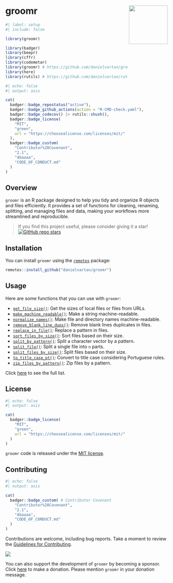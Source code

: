 # groomr <a href = "https://danielvartan.github.io/brandr/"><img src = "man/figures/logo.svg" align="right" width="120" /></a>

<!-- quarto render -->

```r
#| label: setup
#| include: false

library(groomr)

library(badger)
library(beepr)
library(cffr)
library(codemetar)
library(groomr) # https://github.com/danielvartan/groomr
library(here)
library(rutils) # https://github.com/danielvartan/rutils
```

<!-- badges: start -->
```r
#| echo: false
#| output: asis

cat(
  badger::badge_repostatus("active"),
  badger::badge_github_actions(action = "R-CMD-check.yaml"),
  badger::badge_codecov() |> rutils::shush(),
  badger::badge_license(
    "MIT",
    "green",
    url = "https://choosealicense.com/licenses/mit/"
  ),
  badger::badge_custom(
    "Contributor%20Covenant",
    "2.1",
    "4baaaa",
    "CODE_OF_CONDUCT.md"
  )
)
```
<!-- badges: end -->

## Overview

`groomr` is an R package designed to help you tidy and organize R objects and files efficiently. It provides a set of functions for cleaning, renaming, splitting, and managing files and data, making your workflows more streamlined and reproducible.

> If you find this project useful, please consider giving it a star! &nbsp; [![GitHub repo stars](https://img.shields.io/github/stars/danielvartan/groomr)](https://github.com/danielvartan/groomr/)

## Installation

You can install `groomr` using the [`remotes`](https://github.com/r-lib/remotes) package:

```r
remotes::install_github("danielvartan/groomr")
```

## Usage

Here are some functions that you can use with `groomr`:

- [`get_file_size()`](https://danielvartan.github.io/groomr/reference/get_file_sizes.html): Get the sizes of local files or files from URLs.
- [`make_machine_readable()`](https://danielvartan.github.io/groomr/reference/make_machine_readable.html): Make a string machine-readable.
- [`normalize_names()`](https://danielvartan.github.io/groomr/reference/normalize_names.html): Make file and directory names machine-readable.
- [`remove_blank_line_dups()`](https://danielvartan.github.io/groomr/reference/remove_blank_line_dups.html): Remove blank lines duplicates in files.
- [`replace_in_file()`](https://danielvartan.github.io/groomr/reference/replace_in_file.html): Replace a pattern in files.
- [`sort_files_by_size()`](https://danielvartan.github.io/groomr/reference/sort_files_by_size.html): Sort files based on their size.
- [`split_by_pattern()`](https://danielvartan.github.io/groomr/reference/split_by_pattern.html): Split a character vector by a pattern.
- [`split_file()`](https://danielvartan.github.io/groomr/reference/split_file.html): Split a single file into `n` parts.
- [`split_files_by_size()`](https://danielvartan.github.io/groomr/reference/split_files_by_size.html): Split files based on their size.
- [`to_title_case_pt()`](https://danielvartan.github.io/groomr/reference/to_title_case_pt.html): Convert to title case considering Portuguese rules.
- [`zip_files_by_pattern()`](https://danielvartan.github.io/groomr/reference/zip_files_by_pattern.html): Zip files by a pattern.

Click [here](https://danielvartan.github.io/groomr/) to see the full list.

## License

```r
#| echo: false
#| output: asis

cat(
  badger::badge_license(
    "MIT",
    "green",
    url = "https://choosealicense.com/licenses/mit/"
  )
)
```

`groomr` code is released under the [MIT license](https://opensource.org/license/mit).

## Contributing

```r
#| echo: false
#| output: asis

cat(
  badger::badge_custom( # Contributor Covenant
    "Contributor%20Covenant",
    "2.1",
    "4baaaa",
    "CODE_OF_CONDUCT.md"
  )
)
```

Contributions are welcome, including bug reports. Take a moment to review the [Guidelines for Contributing](https://danielvartan.github.io/groomr/CONTRIBUTING.html).

[![](https://img.shields.io/static/v1?label=Sponsor&message=%E2%9D%A4&logo=GitHub&color=%23fe8e86)](https://github.com/sponsors/danielvartan)

You can also support the development of `groomr` by becoming a sponsor. Click [here](https://github.com/sponsors/danielvartan) to make a donation. Please mention `groomr` in your donation message.
